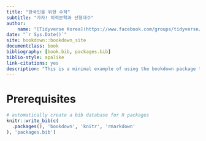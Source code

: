 --- 
title: "한국인을 위한 수학"
subtitle: "가자! 미적분학과 선형대수"
author:
    name: "[Tidyverse Korea](https://www.facebook.com/groups/tidyverse/)"
date: "`r Sys.Date()`"
site: bookdown::bookdown_site
documentclass: book
bibliography: [book.bib, packages.bib]
biblio-style: apalike
link-citations: yes
description: "This is a minimal example of using the bookdown package to write a book. The output format for this example is bookdown::gitbook."
---

<!-- Global site tag (gtag.js) - Google Analytics -->
<script async src="https://www.googletagmanager.com/gtag/js?id=UA-59802572-23"></script>
<script>
  window.dataLayer = window.dataLayer || [];
  function gtag(){dataLayer.push(arguments);}
  gtag('js', new Date());

  gtag('config', 'UA-59802572-23');
</script>


# Prerequisites {-#prerequisite}


```{r include=FALSE}
# automatically create a bib database for R packages
knitr::write_bib(c(
  .packages(), 'bookdown', 'knitr', 'rmarkdown'
), 'packages.bib')
```
